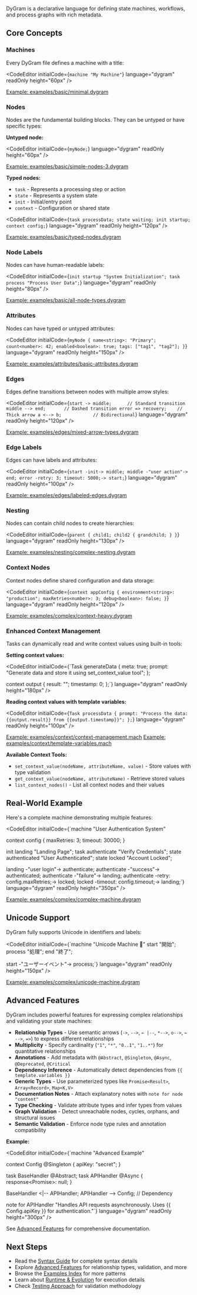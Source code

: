 
<PageLayout title="DyGram Language Overview">


<Layout>


DyGram is a declarative language for defining state machines, workflows, and process graphs with rich metadata.

## Core Concepts

### Machines
Every DyGram file defines a machine with a title:

<CodeEditor
    initialCode={`machine "My Machine"`}
    language="dygram"
    readOnly
    height="60px"
/>

[Example: examples/basic/minimal.dygram](../examples/basic/minimal.dygram)

### Nodes
Nodes are the fundamental building blocks. They can be untyped or have specific types:

**Untyped node:**

<CodeEditor
    initialCode={`myNode;`}
    language="dygram"
    readOnly
    height="60px"
/>

[Example: examples/basic/simple-nodes-3.dygram](../examples/basic/simple-nodes-3.dygram)

**Typed nodes:**
- `task` - Represents a processing step or action
- `state` - Represents a system state
- `init` - Initial/entry point
- `context` - Configuration or shared state

<CodeEditor
    initialCode={`task processData;
state waiting;
init startup;
context config;`}
    language="dygram"
    readOnly
    height="120px"
/>

[Example: examples/basic/typed-nodes.dygram](../examples/basic/typed-nodes.dygram)

### Node Labels
Nodes can have human-readable labels:

<CodeEditor
    initialCode={`init startup "System Initialization";
task process "Process User Data";`}
    language="dygram"
    readOnly
    height="80px"
/>

[Example: examples/basic/all-node-types.dygram](../examples/basic/all-node-types.dygram)

### Attributes
Nodes can have typed or untyped attributes:

<CodeEditor
    initialCode={`myNode {
    name<string>: "Primary";
    count<number>: 42;
    enabled<boolean>: true;
    tags: ["tag1", "tag2"];
}`}
    language="dygram"
    readOnly
    height="150px"
/>

[Example: examples/attributes/basic-attributes.dygram](../examples/attributes/basic-attributes.dygram)

### Edges
Edges define transitions between nodes with multiple arrow styles:

<CodeEditor
    initialCode={`start -> middle;      // Standard transition
middle --> end;       // Dashed transition
error => recovery;    // Thick arrow
a <--> b;            // Bidirectional`}
    language="dygram"
    readOnly
    height="120px"
/>

[Example: examples/edges/mixed-arrow-types.dygram](../examples/edges/mixed-arrow-types.dygram)

### Edge Labels
Edges can have labels and attributes:

<CodeEditor
    initialCode={`start -init-> middle;
middle -"user action"-> end;
error -retry: 3; timeout: 5000;-> start;`}
    language="dygram"
    readOnly
    height="100px"
/>

[Example: examples/edges/labeled-edges.dygram](../examples/edges/labeled-edges.dygram)

### Nesting
Nodes can contain child nodes to create hierarchies:

<CodeEditor
    initialCode={`parent {
    child1;
    child2 {
        grandchild;
    }
}`}
    language="dygram"
    readOnly
    height="130px"
/>

[Example: examples/nesting/complex-nesting.dygram](../examples/nesting/complex-nesting.dygram)

### Context Nodes
Context nodes define shared configuration and data storage:

<CodeEditor
    initialCode={`context appConfig {
    environment<string>: "production";
    maxRetries<number>: 3;
    debug<boolean>: false;
}`}
    language="dygram"
    readOnly
    height="120px"
/>

[Example: examples/complex/context-heavy.dygram](../examples/complex/context-heavy.dygram)

### Enhanced Context Management
Tasks can dynamically read and write context values using built-in tools:

**Setting context values:**

<CodeEditor
    initialCode={`Task generateData {
  meta: true;
  prompt: "Generate data and store it using set_context_value tool";
};

context output {
  result<string>: "";
  timestamp<number>: 0;
};`}
    language="dygram"
    readOnly
    height="180px"
/>

**Reading context values with template variables:**

<CodeEditor
    initialCode={`Task processData {
  prompt: "Process the data: {{output.result}} from {{output.timestamp}}";
};`}
    language="dygram"
    readOnly
    height="100px"
/>

[Example: examples/context/context-management.mach](../examples/context/context-management.mach)
[Example: examples/context/template-variables.mach](../examples/context/template-variables.mach)

**Available Context Tools:**
- `set_context_value(nodeName, attributeName, value)` - Store values with type validation
- `get_context_value(nodeName, attributeName)` - Retrieve stored values
- `list_context_nodes()` - List all context nodes and their values

## Real-World Example

Here's a complete machine demonstrating multiple features:

<CodeEditor
    initialCode={`machine "User Authentication System"

context config {
    maxRetries<number>: 3;
    timeout<number>: 30000;
}

init landing "Landing Page";
task authenticate "Verify Credentials";
state authenticated "User Authenticated";
state locked "Account Locked";

landing -"user login"-> authenticate;
authenticate -"success"-> authenticated;
authenticate -"failure"-> landing;
authenticate -retry: config.maxRetries;-> locked;
locked -timeout: config.timeout;-> landing;`}
    language="dygram"
    readOnly
    height="350px"
/>

[Example: examples/complex/complex-machine.dygram](../examples/complex/complex-machine.dygram)

## Unicode Support

DyGram fully supports Unicode in identifiers and labels:

<CodeEditor
    initialCode={`machine "Unicode Machine 🔄"
start "開始";
process "処理";
end "終了";

start -"ユーザーイベント"-> process;`}
    language="dygram"
    readOnly
    height="150px"
/>

[Example: examples/complex/unicode-machine.dygram](../examples/complex/unicode-machine.dygram)

## Advanced Features

DyGram includes powerful features for expressing complex relationships and validating your state machines:

- **Relationship Types** - Use semantic arrows (`->`, `-->`, `← |--`, `*-->`, `o-->`, `← -->`, `=>`) to express different relationships
- **Multiplicity** - Specify cardinality (`"1"`, `"*"`, `"0..1"`, `"1..*"`) for quantitative relationships
- **Annotations** - Add metadata with `@Abstract`, `@Singleton`, `@Async`, `@Deprecated`, `@Critical`
- **Dependency Inference** - Automatically detect dependencies from `{{ template.variables }}`
- **Generic Types** - Use parameterized types like `Promise<Result>`, `Array<Record>`, `Map<K,V>`
- **Documentation Notes** - Attach explanatory notes with `note for node "content"`
- **Type Checking** - Validate attribute types and infer types from values
- **Graph Validation** - Detect unreachable nodes, cycles, orphans, and structural issues
- **Semantic Validation** - Enforce node type rules and annotation compatibility

**Example:**

<CodeEditor
    initialCode={`machine "Advanced Example"

context Config @Singleton {
    apiKey<string>: "secret";
}

task BaseHandler @Abstract;
task APIHandler @Async {
    response<Promise<Response>>: null;
}

BaseHandler <|-- APIHandler;
APIHandler --> Config;  // Dependency

note for APIHandler "Handles API requests asynchronously.
Uses {{ Config.apiKey }} for authentication."`}
    language="dygram"
    readOnly
    height="300px"
/>

See [Advanced Features](advanced-features.html) for comprehensive documentation.

## Next Steps

- Read the [Syntax Guide](syntax-guide.html) for complete syntax details
- Explore [Advanced Features](advanced-features.html) for relationship types, validation, and more
- Browse the [Examples Index](examples-index.html) for more patterns
- Learn about [Runtime & Evolution](runtime-and-evolution.html) for execution details
- Check [Testing Approach](testing-approach.html) for validation methodology

</Layout>


</PageLayout>